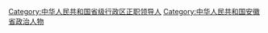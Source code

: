 [[Category:中华人民共和国省级行政区正职领导人|Category:中华人民共和国省级行政区正职领导人]]
[[Category:中华人民共和国安徽省政治人物|Category:中华人民共和国安徽省政治人物]]